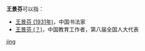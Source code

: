 '''王景芬'''可以指：
* [[王景芬_(1931年)|王景芬 (1931年)]]，中国书法家
* [[王景芬_(？)|王景芬 (？)]]，中国教育工作者，第八届全国人大代表

{{disambig}}

[[Category:三字王姓人名消歧义|jing]]